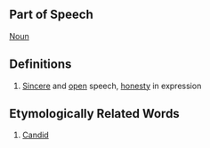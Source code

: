 ==Part of Speech==
[[Noun]]

==Definitions==
#[[Sincere]] and [[open]] speech, [[honesty]] in expression

==Etymologically Related Words==
#[[Candid]]